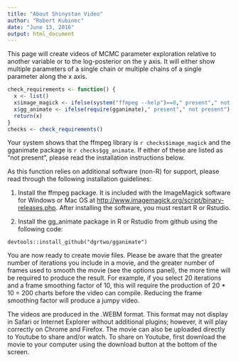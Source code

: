 ```yaml
---
title: "About Shinystan Video"
author: "Robert Kubinec"
date: "June 13, 2016"
output: html_document
---
```


This page will create videos of MCMC parameter exploration relative to another variable or to the log-posterior on the y axis. It will either show multiple parameters of a single chain or multiple chains of a single parameter along the x axis. 

```r
check_requirements <- function() {
  x <- list()
  x$image_magick <- ifelse(system("ffmpeg --help")==0," present"," not present")
  x$gg_animate <- ifelse(require(gganimate)," present"," not present")
  return(x)
}
checks <- check_requirements()
```

Your system shows that the ffmpeg library is `r checks$image_magick` and the gganimate package is `r checks$gg_animate`. If either of these are listed as "not present", please read the installation instructions below.

As this function relies on additional software (non-R) for support, please read through the following installation guidelines:

1. Install the ffmpeg package. It is included with the ImageMagick software for Windows or Mac OS at  <http://www.imagemagick.org/script/binary-releases.php>. After installing the software, you must restart R or Rstudio.

2. Install the gg_animate package in R or Rstudio from github using the following code:

```
devtools::install_github("dgrtwo/gganimate")
```

You are now ready to create movie files. Please be aware that the greater number of iterations you include in a movie, and the greater number of frames used to smooth the movie (see the options panel), the more time will be required to produce the result. For example, if you select 20 iterations and a frame smoothing factor of 10, this will require the production of 20 * 10 = 200 charts before the video can compile. Reducing the frame smoothing factor will produce a jumpy video.

The videos are produced in the .WEBM format. This format may not display in Safari or Internet Explorer without additional plugins; however, it will play correctly on Chrome and Firefox. The movie can also be uploaded directly to Youtube to share and/or watch. To share on Youtube, first download the movie to your computer using the download button at the bottom of the screen.

